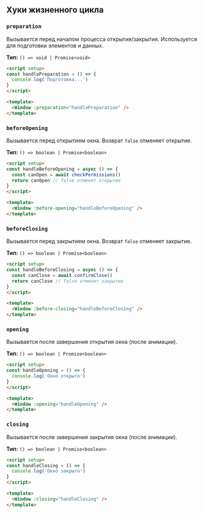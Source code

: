 ## Хуки жизненного цикла

### `preparation`

Вызывается перед началом процесса открытия/закрытия. Используется для подготовки элементов и данных.

**Тип:** `() => void | Promise<void>`

```html
<script setup>
const handlePreparation = () => {
  console.log('Подготовка...')
}
</script>

<template>
  <Window :preparation="handlePreparation" />
</template>
```

### `beforeOpening`

Вызывается перед открытием окна. Возврат `false` отменяет открытие.

**Тип:** `() => boolean | Promise<boolean>`

```html
<script setup>
const handleBeforeOpening = async () => {
  const canOpen = await checkPermissions()
  return canOpen // false отменит открытие
}
</script>

<template>
  <Window :before-opening="handleBeforeOpening" />
</template>
```

### `beforeClosing`

Вызывается перед закрытием окна. Возврат `false` отменяет закрытие.

**Тип:** `() => boolean | Promise<boolean>`

```html
<script setup>
const handleBeforeClosing = async () => {
  const canClose = await confirmClose()
  return canClose // false отменит закрытие
}
</script>

<template>
  <Window :before-closing="handleBeforeClosing" />
</template>
```

### `opening`

Вызывается после завершения открытия окна (после анимации).

**Тип:** `() => boolean | Promise<boolean>`

```html
<script setup>
const handleOpening = () => {
  console.log('Окно открыто')
}
</script>

<template>
  <Window :opening="handleOpening" />
</template>
```

### `closing`

Вызывается после завершения закрытия окна (после анимации).

**Тип:** `() => boolean | Promise<boolean>`

```html
<script setup>
const handleClosing = () => {
  console.log('Окно закрыто')
}
</script>

<template>
  <Window :closing="handleClosing" />
</template>
```
